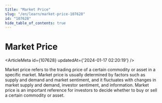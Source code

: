 ```yaml
---
title: "Market Price"
slug: "/en/learn/market-price-107628"
id: "107628"
hide_table_of_contents: true
---
```



# Market Price

<ArticleMeta id={107628} updatedAt={'2024-01-17 02:20:19'} />
<div className='border-solid border-b border-t-0 my-4 border-[var(--ifm-color-gray-300)]' />

Market price refers to the trading price of a certain commodity or asset in a specific market. Market price is usually determined by factors such as supply and demand and market sentiment, and it fluctuates with changes in market supply and demand, investor sentiment, and information. Market price is an important reference for investors to decide whether to buy or sell a certain commodity or asset.
